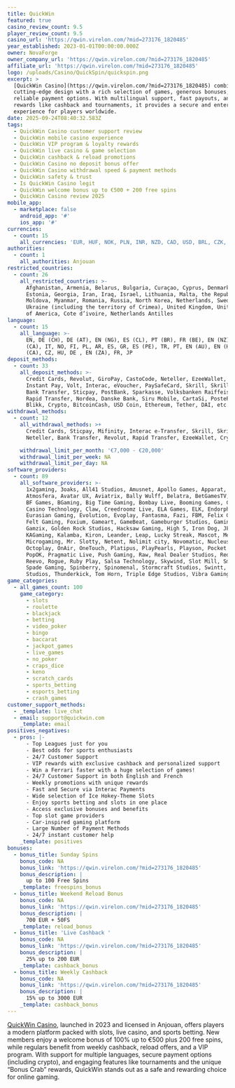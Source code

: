 ```yaml
---
title: QuickWin
featured: true
casino_review_count: 9.5
player_review_count: 9.5
casino_url: 'https://qwin.virelon.com/?mid=273176_1820485'
year_established: 2023-01-01T00:00:00.000Z
owner: NovaForge
owner_company_url: 'https://qwin.virelon.com/?mid=273176_1820485'
affiliate_url: 'https://qwin.virelon.com/?mid=273176_1820485'
logo: /uploads/Casino/QuickSpin/quickspin.png
excerpt: >
  [QuickWin Casino](https://qwin.virelon.com/?mid=273176_1820485) combines
  cutting-edge design with a rich selection of games, generous bonuses, and
  reliable payment options. With multilingual support, fast payouts, and ongoing
  rewards like cashback and tournaments, it provides a secure and entertaining
  experience for players worldwide. 
date: 2025-09-24T08:40:32.583Z
tags:
  - QuickWin Casino customer support review
  - QuickWin mobile casino experience
  - QuickWin VIP program & loyalty rewards
  - QuickWin live casino & game selection
  - QuickWin cashback & reload promotions
  - QuickWin Casino no deposit bonus offer
  - QuickWin Casino withdrawal speed & payment methods
  - QuickWin safety & trust
  - Is QuickWin Casino legit
  - QuickWin welcome bonus up to €500 + 200 free spins
  - QuickWin Casino review 2025
mobile_app:
  - marketplace: false
    android_app: '#'
    ios_app: '#'
currencies:
  - count: 15
    all_currencies: 'EUR, HUF, NOK, PLN, INR, NZD, CAD, USD, BRL, CZK, AUD, CLP, PEN, NGN, CHF'
authorities:
  - count: 1
    all_authorities: Anjouan
restricted_countries:
  - count: 26
    all_restricted_countries: >-
      Afghanistan, Armenia, Belarus, Bulgaria, Curaçao, Cyprus, Denmark,
      Estonia, Georgia, Iran, Iraq, Israel, Lithuania, Malta, the Republic of
      Moldova, Myanmar, Romania, Russia, North Korea, Netherlands, Sweden,
      Ukraine (including the territory of Crimea), United Kingdom, United States
      of America, Cote d’ivoire, Netherlands Antilles
language:
  - count: 15
    all_language: >-
      EN, DE (CH), DE (AT), EN (NG), ES (CL), PT (BR), FR (BE), EN (NZ), FR
      (CA), IT, NO, FI, PL, AR, ES, GR, ES (PE), TR, PT, EN (AU), EN (HI), EN
      (CA), CZ, HU, DE , EN (ZA), FR, JP
deposit_methods:
  - count: 33
    all_deposit_methods: >-
      Credit Cards, Revolut, GiroPay, CastoCode, Neteller, EzeeWallet, Mifinity,
      Instant Pay, Volt, Interac, eVoucher, PaySafeCard, Skrill, Skrill 1-Tap,
      Bank Transfer, Sticpay, PostBank, Sparkasse, Volksbanken Raiffeisen, EPS,
      Rapid Transfer, Nordea, Danske Bank, Siru Mobile, CartaSi, PostePay,
      Blikk, Crypto, BitcoinCash, USD Coin, Ethereum, Tether, DAI, etc.
withdrawal_methods:
  - count: 12
    all_withdrawal_methods: >+
      Credit Cards, Sticpay, Mifinity, Interac e-Transfer, Skrill, Skrill 1-Tap,
      Neteller, Bank Transfer, Revolut, Rapid Transfer, EzeeWallet, Crypot, etc.

    withdrawal_limit_per_month: '€7,000 - €20,000'
    withdrawal_limit_per_week: NA
    withdrawal_limit_per_day: NA
software_providers:
  - count: 89
    all_software_providers: >-
      1x2gaming, 3oaks, All41 Studios, Amusnet, Apollo Games, Apparat,
      Atmosfera, Avatar UX, Aviatrix, Bally Wulff, Belatra, BetGamesTV, Betsoft,
      BF Games, BGaming, Big Time Gaming, Bombay Live, Booming Games, Caleta,
      Casino Technology, Claw, Creedroomz Live, ELA Games, ELK, Endorphina,
      Eurasian Gaming, Evolution, Evoplay, Fantasma, Fazi, FBM, Felix Gaming,
      Felt Gaming, Foxium, Gameart, GameBeat, Gameburger Studios, Gaming Corps,
      Gamzix, Golden Rock Studios, Hacksaw Gaming, High 5, Iron Dog, JFTW,
      KAGaming, Kalamba, Kiron, Leander, Leap, Lucky Streak, Mascot, Merkur,
      Microgaming, Mr. Slotty, Netent, Nolimit city, Novomatic, Nucleus,
      Octoplay, OnAir, OneTouch, Platipus, PlayPearls, Playson, Pocket Games,
      PopOK, Pragmatic Live, Push Gaming, Raw, Real Dealer Studios, Red Tiger,
      Reevo, Rogue, Ruby Play, Salsa Technology, Skywind, Slot Mill, Smartsoft,
      Spade Gaming, Spinberry, Spinomenal, Stormcraft Studios, Swintt, Switch
      Studios, Thunderkick, Tom Horn, Triple Edge Studios, Vibra Gaming, Zillion
game_categories:
  - all_games_count: 100
    game_category:
      - slots
      - roulette
      - blackjack
      - betting
      - video_poker
      - bingo
      - baccarat
      - jackpot_games
      - live_games
      - no_poker
      - craps_dice
      - keno
      - scratch_cards
      - sports_betting
      - esports_betting
      - crash_games
customer_support_methods:
  - _template: live_chat
  - email: support@quickwin.com
    _template: email
positives_negatives:
  - pros: |-
      - Top Leagues just for you 
      - Best odds for sports enthusiasts
      - 24/7 Customer Support
      - VIP rewards with exclusive cashback and personalized support
      - Win a Ferrari faster with a huge selection of games!
      - 24/7 Customer Support in both English and French 
      - Weekly promotions with unique rewards 
      - Fast and Secure via Interac Payments
      - Wide selection of Ice Hokey-Theme Slots
      - Enjoy sports betting and slots in one place
      - Access exclusive bonuses and benefits
      - Top slot game providers
      - Car-inspired gaming platform
      - Large Number of Payment Methods
      - 24/7 instant customer help
    _template: positives
bonuses:
  - bonus_title: Sunday Spins
    bonus_code: NA
    bonus_link: 'https://qwin.virelon.com/?mid=273176_1820485'
    bonus_description: |
      up to 100 Free Spins 
    _template: freespins_bonus
  - bonus_title: Weekend Reload Bonus
    bonus_code: NA
    bonus_link: 'https://qwin.virelon.com/?mid=273176_1820485'
    bonus_description: |
      700 EUR + 50FS
    _template: reload_bonus
  - bonus_title: 'Live Cashback '
    bonus_code: NA
    bonus_link: 'https://qwin.virelon.com/?mid=273176_1820485'
    bonus_description: |
      25% up to 200 EUR
    _template: cashback_bonus
  - bonus_title: Weekly Cashback
    bonus_code: NA
    bonus_link: 'https://qwin.virelon.com/?mid=273176_1820485'
    bonus_description: |
      15% up to 3000 EUR
    _template: cashback_bonus
---
```


[QuickWin Casino](https://qwin.virelon.com/?mid=273176_1820485), launched in 2023 and licensed in Anjouan, offers players a modern platform packed with slots, live casino, and sports betting. New members enjoy a welcome bonus of 100% up to €500 plus 200 free spins, while regulars benefit from weekly cashback, reload offers, and a VIP program. With support for multiple languages, secure payment options (including crypto), and engaging features like tournaments and the unique “Bonus Crab” rewards, QuickWin stands out as a safe and rewarding choice for online gaming.

